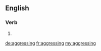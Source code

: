 ==English==

===Verb===
{{head|en|present participle}}

# {{present participle of|aggress|lang=en|nocat=1}}

[[de:aggressing]]
[[fr:aggressing]]
[[my:aggressing]]
